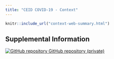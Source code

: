 ```yaml
---
title: "CEID COVID-19 - Context"
---
```

<p id="disclaimer"></p>

```r
knitr::include_url("context-web-summary.html")
```
<script>iFrameResize({ log: false }, '#context-web-sum')</script>



## Supplemental Information 

<div class="container-frames">

<!-- Supplemental information: [html]() -->

<!-- Preprint: [download]() -->

<p>
  <a href="https://github.com/CEIDatUGA/ncov-context" target="_blank">
    <img src="images/GitHub-Mark-64px.png" id="github-icon" alt="GitHub repository"/>
    GitHub repository (private)
  </a>
</p>

</div>

